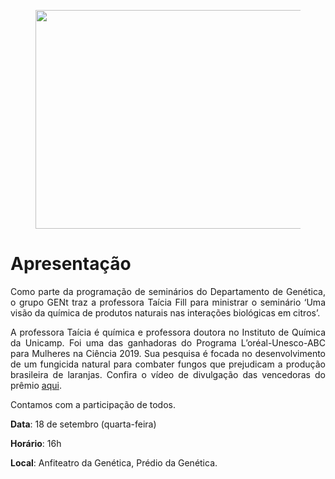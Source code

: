 <center>
<figure>
  <img src="seminario1.png" width="450" height="350" class="center">
</figure>
</center>

# Apresentação

<p style = 'text-align: justify;'> Como parte da programação de seminários do Departamento de Genética, o grupo GENt traz a professora Taícia Fill para ministrar o seminário 'Uma visão da química de produtos naturais nas interações biológicas em citros'. </p>

<p style = 'text-align: justify;'> A professora Taícia é química e professora doutora no Instituto de Química da Unicamp. Foi uma das ganhadoras do Programa L'oréal-Unesco-ABC para Mulheres na Ciência 2019. Sua pesquisa é focada no desenvolvimento de um fungicida natural para combater fungos que prejudicam a produção brasileira de laranjas. Confira o vídeo de divulgação das vencedoras do prêmio [aqui](https://www.youtube.com/watch?v=syF43AJ884U&feature=youtu.be). </p>
  
Contamos com a participação de todos.

**Data**: 18 de setembro (quarta-feira)

**Horário**: 16h

**Local**: Anfiteatro da Genética, Prédio da Genética.